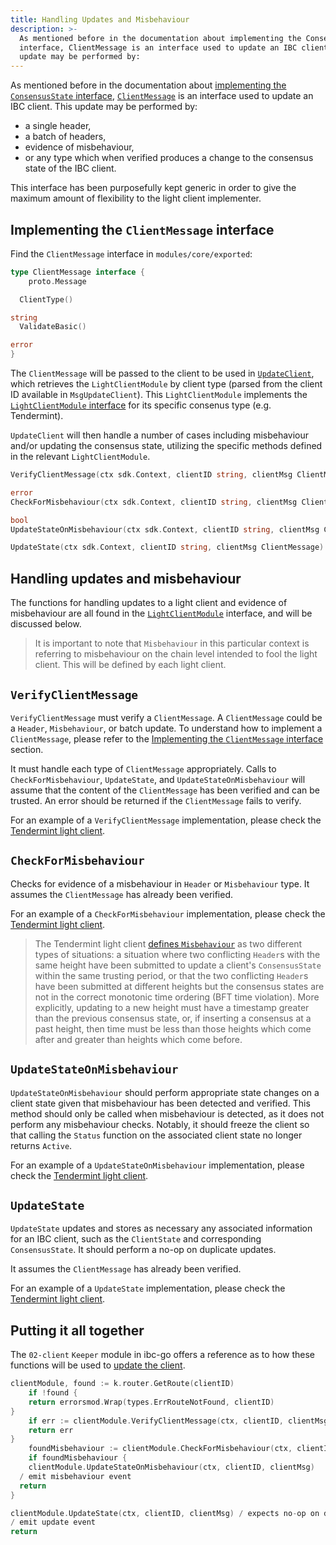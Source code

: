 ```yaml
---
title: Handling Updates and Misbehaviour
description: >-
  As mentioned before in the documentation about implementing the ConsensusState
  interface, ClientMessage is an interface used to update an IBC client. This
  update may be performed by:
---
```


As mentioned before in the documentation about [implementing the `ConsensusState` interface](/ibc/next/light-clients/developer-guide/consensus-state), [`ClientMessage`](https://github.com/cosmos/ibc-go/blob/v7.0.0/modules/core/exported/client.go#L147) is an interface used to update an IBC client. This update may be performed by:

* a single header,
* a batch of headers,
* evidence of misbehaviour,
* or any type which when verified produces a change to the consensus state of the IBC client.

This interface has been purposefully kept generic in order to give the maximum amount of flexibility to the light client implementer.

## Implementing the `ClientMessage` interface

Find the `ClientMessage` interface in `modules/core/exported`:

```go
type ClientMessage interface {
    proto.Message

  ClientType()

string
  ValidateBasic()

error
}
```

The `ClientMessage` will be passed to the client to be used in [`UpdateClient`](https://github.com/cosmos/ibc-go/blob/v7.0.0/modules/core/02-client/keeper/client.go#L48), which retrieves the `LightClientModule` by client type (parsed from the client ID available in `MsgUpdateClient`). This `LightClientModule` implements the [`LightClientModule` interface](/ibc/next/light-clients/developer-guide/light-client-module) for its specific consenus type (e.g. Tendermint).

`UpdateClient` will then handle a number of cases including misbehaviour and/or updating the consensus state, utilizing the specific methods defined in the relevant `LightClientModule`.

```go
VerifyClientMessage(ctx sdk.Context, clientID string, clientMsg ClientMessage)

error
CheckForMisbehaviour(ctx sdk.Context, clientID string, clientMsg ClientMessage)

bool
UpdateStateOnMisbehaviour(ctx sdk.Context, clientID string, clientMsg ClientMessage)

UpdateState(ctx sdk.Context, clientID string, clientMsg ClientMessage) []Height
```

## Handling updates and misbehaviour

The functions for handling updates to a light client and evidence of misbehaviour are all found in the [`LightClientModule`](https://github.com/cosmos/ibc-go/blob/501a8462345da099144efe91d495bfcfa18d760d/modules/core/exported/client.go#L51) interface, and will be discussed below.

> It is important to note that `Misbehaviour` in this particular context is referring to misbehaviour on the chain level intended to fool the light client. This will be defined by each light client.

## `VerifyClientMessage`

`VerifyClientMessage` must verify a `ClientMessage`. A `ClientMessage` could be a `Header`, `Misbehaviour`, or batch update. To understand how to implement a `ClientMessage`, please refer to the [Implementing the `ClientMessage` interface](#implementing-the-clientmessage-interface) section.

It must handle each type of `ClientMessage` appropriately. Calls to `CheckForMisbehaviour`, `UpdateState`, and `UpdateStateOnMisbehaviour` will assume that the content of the `ClientMessage` has been verified and can be trusted. An error should be returned if the `ClientMessage` fails to verify.

For an example of a `VerifyClientMessage` implementation, please check the [Tendermint light client](https://github.com/cosmos/ibc-go/blob/76730ff030b52a351096ee941b7e4da44af9f059/modules/light-clients/07-tendermint/update.go#L23).

## `CheckForMisbehaviour`

Checks for evidence of a misbehaviour in `Header` or `Misbehaviour` type. It assumes the `ClientMessage` has already been verified.

For an example of a `CheckForMisbehaviour` implementation, please check the [Tendermint light client](https://github.com/cosmos/ibc-go/blob/76730ff030b52a351096ee941b7e4da44af9f059/modules/light-clients/07-tendermint/misbehaviour_handle.go#L22).

> The Tendermint light client [defines `Misbehaviour`](https://github.com/cosmos/ibc-go/blob/v7.0.0/modules/light-clients/07-tendermint/misbehaviour.go) as two different types of situations: a situation where two conflicting `Header`s with the same height have been submitted to update a client's `ConsensusState` within the same trusting period, or that the two conflicting `Header`s have been submitted at different heights but the consensus states are not in the correct monotonic time ordering (BFT time violation). More explicitly, updating to a new height must have a timestamp greater than the previous consensus state, or, if inserting a consensus at a past height, then time must be less than those heights which come after and greater than heights which come before.

## `UpdateStateOnMisbehaviour`

`UpdateStateOnMisbehaviour` should perform appropriate state changes on a client state given that misbehaviour has been detected and verified. This method should only be called when misbehaviour is detected, as it does not perform any misbehaviour checks. Notably, it should freeze the client so that calling the `Status` function on the associated client state no longer returns `Active`.

For an example of a `UpdateStateOnMisbehaviour` implementation, please check the [Tendermint light client](https://github.com/cosmos/ibc-go/blob/76730ff030b52a351096ee941b7e4da44af9f059/modules/light-clients/07-tendermint/update.go#L202).

## `UpdateState`

`UpdateState` updates and stores as necessary any associated information for an IBC client, such as the `ClientState` and corresponding `ConsensusState`. It should perform a no-op on duplicate updates.

It assumes the `ClientMessage` has already been verified.

For an example of a `UpdateState` implementation, please check the [Tendermint light client](https://github.com/cosmos/ibc-go/blob/76730ff030b52a351096ee941b7e4da44af9f059/modules/light-clients/07-tendermint/update.go#L134).

## Putting it all together

The `02-client` `Keeper` module in ibc-go offers a reference as to how these functions will be used to [update the client](https://github.com/cosmos/ibc-go/blob/v7.0.0/modules/core/02-client/keeper/client.go#L48).

```go expandable
clientModule, found := k.router.GetRoute(clientID)
    if !found {
    return errorsmod.Wrap(types.ErrRouteNotFound, clientID)
}
    if err := clientModule.VerifyClientMessage(ctx, clientID, clientMsg); err != nil {
    return err
}
    foundMisbehaviour := clientModule.CheckForMisbehaviour(ctx, clientID, clientMsg)
    if foundMisbehaviour {
    clientModule.UpdateStateOnMisbehaviour(ctx, clientID, clientMsg)
  / emit misbehaviour event
  return
}

clientModule.UpdateState(ctx, clientID, clientMsg) / expects no-op on duplicate header
/ emit update event
return
```
